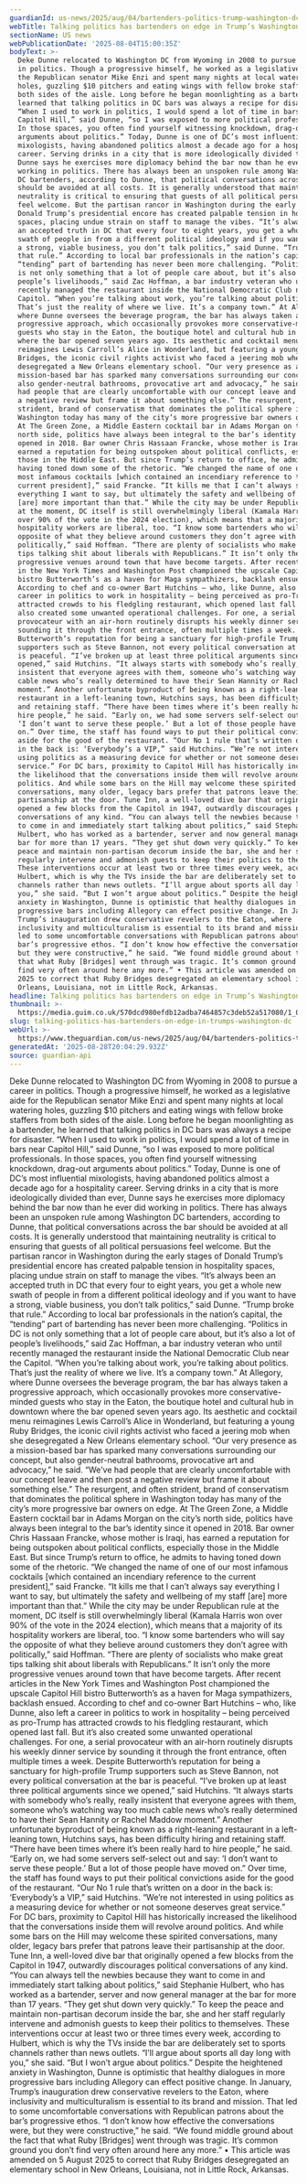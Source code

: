 ```yaml
---
guardianId: us-news/2025/aug/04/bartenders-politics-trump-washington-dc
webTitle: Talking politics has bartenders on edge in Trump’s Washington DC
sectionName: US news
webPublicationDate: '2025-08-04T15:00:35Z'
bodyText: >-
  Deke Dunne relocated to Washington DC from Wyoming in 2008 to pursue a career
  in politics. Though a progressive himself, he worked as a legislative aide for
  the Republican senator Mike Enzi and spent many nights at local watering
  holes, guzzling $10 pitchers and eating wings with fellow broke staffers from
  both sides of the aisle. Long before he began moonlighting as a bartender, he
  learned that talking politics in DC bars was always a recipe for disaster.
  “When I used to work in politics, I would spend a lot of time in bars near
  Capitol Hill,” said Dunne, “so I was exposed to more political professionals.
  In those spaces, you often find yourself witnessing knockdown, drag-out
  arguments about politics.” Today, Dunne is one of DC’s most influential
  mixologists, having abandoned politics almost a decade ago for a hospitality
  career. Serving drinks in a city that is more ideologically divided than ever,
  Dunne says he exercises more diplomacy behind the bar now than he ever did
  working in politics. There has always been an unspoken rule among Washington
  DC bartenders, according to Dunne, that political conversations across the bar
  should be avoided at all costs. It is generally understood that maintaining
  neutrality is critical to ensuring that guests of all political persuasions
  feel welcome. But the partisan rancor in Washington during the early stages of
  Donald Trump’s presidential encore has created palpable tension in hospitality
  spaces, placing undue strain on staff to manage the vibes. “It’s always been
  an accepted truth in DC that every four to eight years, you get a whole new
  swath of people in from a different political ideology and if you want to have
  a strong, viable business, you don’t talk politics,” said Dunne. “Trump broke
  that rule.” According to local bar professionals in the nation’s capital, the
  “tending” part of bartending has never been more challenging. “Politics in DC
  is not only something that a lot of people care about, but it’s also a lot of
  people’s livelihoods,” said Zac Hoffman, a bar industry veteran who until
  recently managed the restaurant inside the National Democratic Club near the
  Capitol. “When you’re talking about work, you’re talking about politics.
  That’s just the reality of where we live. It’s a company town.” At Allegory,
  where Dunne oversees the beverage program, the bar has always taken a
  progressive approach, which occasionally provokes more conservative-minded
  guests who stay in the Eaton, the boutique hotel and cultural hub in downtown
  where the bar opened seven years ago. Its aesthetic and cocktail menu
  reimagines Lewis Carroll’s Alice in Wonderland, but featuring a young Ruby
  Bridges, the iconic civil rights activist who faced a jeering mob when she
  desegregated a New Orleans elementary school. “Our very presence as a
  mission-based bar has sparked many conversations surrounding our concept, but
  also gender-neutral bathrooms, provocative art and advocacy,” he said. “We’ve
  had people that are clearly uncomfortable with our concept leave and then post
  a negative review but frame it about something else.” The resurgent, and often
  strident, brand of conservatism that dominates the political sphere in
  Washington today has many of the city’s more progressive bar owners on edge.
  At The Green Zone, a Middle Eastern cocktail bar in Adams Morgan on the city’s
  north side, politics have always been integral to the bar’s identity since it
  opened in 2018. Bar owner Chris Hassaan Francke, whose mother is Iraqi, has
  earned a reputation for being outspoken about political conflicts, especially
  those in the Middle East. But since Trump’s return to office, he admits to
  having toned down some of the rhetoric. “We changed the name of one of our
  most infamous cocktails [which contained an incendiary reference to the
  current president],” said Francke. “It kills me that I can’t always say
  everything I want to say, but ultimately the safety and wellbeing of my staff
  [are] more important than that.” While the city may be under Republican rule
  at the moment, DC itself is still overwhelmingly liberal (Kamala Harris won
  over 90% of the vote in the 2024 election), which means that a majority of its
  hospitality workers are liberal, too. “I know some bartenders who will say the
  opposite of what they believe around customers they don’t agree with
  politically,” said Hoffman. “There are plenty of socialists who make great
  tips talking shit about liberals with Republicans.” It isn’t only the more
  progressive venues around town that have become targets. After recent articles
  in the New York Times and Washington Post championed the upscale Capitol Hill
  bistro Butterworth’s as a haven for Maga sympathizers, backlash ensued.
  According to chef and co-owner Bart Hutchins – who, like Dunne, also left a
  career in politics to work in hospitality – being perceived as pro-Trump has
  attracted crowds to his fledgling restaurant, which opened last fall. But it’s
  also created some unwanted operational challenges. For one, a serial
  provocateur with an air-horn routinely disrupts his weekly dinner service by
  sounding it through the front entrance, often multiple times a week. Despite
  Butterworth’s reputation for being a sanctuary for high-profile Trump
  supporters such as Steve Bannon, not every political conversation at the bar
  is peaceful. “I’ve broken up at least three political arguments since we
  opened,” said Hutchins. “It always starts with somebody who’s really, really
  insistent that everyone agrees with them, someone who’s watching way too much
  cable news who’s really determined to have their Sean Hannity or Rachel Maddow
  moment.” Another unfortunate byproduct of being known as a right-leaning
  restaurant in a left-leaning town, Hutchins says, has been difficulty hiring
  and retaining staff. “There have been times where it’s been really hard to
  hire people,” he said. “Early on, we had some servers self-select out and say:
  ‘I don’t want to serve these people.’ But a lot of those people have moved
  on.” Over time, the staff has found ways to put their political convictions
  aside for the good of the restaurant. “Our No 1 rule that’s written on a door
  in the back is: ‘Everybody’s a VIP,” said Hutchins. “We’re not interested in
  using politics as a measuring device for whether or not someone deserves great
  service.” For DC bars, proximity to Capitol Hill has historically increased
  the likelihood that the conversations inside them will revolve around
  politics. And while some bars on the Hill may welcome these spirited
  conversations, many older, legacy bars prefer that patrons leave their
  partisanship at the door. Tune Inn, a well-loved dive bar that originally
  opened a few blocks from the Capitol in 1947, outwardly discourages political
  conversations of any kind. “You can always tell the newbies because they want
  to come in and immediately start talking about politics,” said Stephanie
  Hulbert, who has worked as a bartender, server and now general manager at the
  bar for more than 17 years. “They get shut down very quickly.” To keep the
  peace and maintain non-partisan decorum inside the bar, she and her staff
  regularly intervene and admonish guests to keep their politics to themselves.
  These interventions occur at least two or three times every week, according to
  Hulbert, which is why the TVs inside the bar are deliberately set to sports
  channels rather than news outlets. “I’ll argue about sports all day long with
  you,” she said. “But I won’t argue about politics.” Despite the heightened
  anxiety in Washington, Dunne is optimistic that healthy dialogues in more
  progressive bars including Allegory can effect positive change. In January,
  Trump’s inauguration drew conservative revelers to the Eaton, where
  inclusivity and multiculturalism is essential to its brand and mission. That
  led to some uncomfortable conversations with Republican patrons about the
  bar’s progressive ethos. “I don’t know how effective the conversations were,
  but they were constructive,” he said. “We found middle ground about the fact
  that what Ruby [Bridges] went through was tragic. It’s common ground you don’t
  find very often around here any more.” • This article was amended on 5 August
  2025 to correct that Ruby Bridges desegregated an elementary school in New
  Orleans, Louisiana, not in Little Rock, Arkansas.
headline: Talking politics has bartenders on edge in Trump’s Washington DC
thumbnail: >-
  https://media.guim.co.uk/570dcd980efdb12adba7464857c3deb52a517080/1_0_2999_2400/500.jpg
slug: talking-politics-has-bartenders-on-edge-in-trumps-washington-dc
webUrl: >-
  https://www.theguardian.com/us-news/2025/aug/04/bartenders-politics-trump-washington-dc
generatedAt: '2025-08-28T20:04:29.932Z'
source: guardian-api
---
```

Deke Dunne relocated to Washington DC from Wyoming in 2008 to pursue a career in politics. Though a progressive himself, he worked as a legislative aide for the Republican senator Mike Enzi and spent many nights at local watering holes, guzzling $10 pitchers and eating wings with fellow broke staffers from both sides of the aisle. Long before he began moonlighting as a bartender, he learned that talking politics in DC bars was always a recipe for disaster. “When I used to work in politics, I would spend a lot of time in bars near Capitol Hill,” said Dunne, “so I was exposed to more political professionals. In those spaces, you often find yourself witnessing knockdown, drag-out arguments about politics.” Today, Dunne is one of DC’s most influential mixologists, having abandoned politics almost a decade ago for a hospitality career. Serving drinks in a city that is more ideologically divided than ever, Dunne says he exercises more diplomacy behind the bar now than he ever did working in politics. There has always been an unspoken rule among Washington DC bartenders, according to Dunne, that political conversations across the bar should be avoided at all costs. It is generally understood that maintaining neutrality is critical to ensuring that guests of all political persuasions feel welcome. But the partisan rancor in Washington during the early stages of Donald Trump’s presidential encore has created palpable tension in hospitality spaces, placing undue strain on staff to manage the vibes. “It’s always been an accepted truth in DC that every four to eight years, you get a whole new swath of people in from a different political ideology and if you want to have a strong, viable business, you don’t talk politics,” said Dunne. “Trump broke that rule.” According to local bar professionals in the nation’s capital, the “tending” part of bartending has never been more challenging. “Politics in DC is not only something that a lot of people care about, but it’s also a lot of people’s livelihoods,” said Zac Hoffman, a bar industry veteran who until recently managed the restaurant inside the National Democratic Club near the Capitol. “When you’re talking about work, you’re talking about politics. That’s just the reality of where we live. It’s a company town.” At Allegory, where Dunne oversees the beverage program, the bar has always taken a progressive approach, which occasionally provokes more conservative-minded guests who stay in the Eaton, the boutique hotel and cultural hub in downtown where the bar opened seven years ago. Its aesthetic and cocktail menu reimagines Lewis Carroll’s Alice in Wonderland, but featuring a young Ruby Bridges, the iconic civil rights activist who faced a jeering mob when she desegregated a New Orleans elementary school. “Our very presence as a mission-based bar has sparked many conversations surrounding our concept, but also gender-neutral bathrooms, provocative art and advocacy,” he said. “We’ve had people that are clearly uncomfortable with our concept leave and then post a negative review but frame it about something else.” The resurgent, and often strident, brand of conservatism that dominates the political sphere in Washington today has many of the city’s more progressive bar owners on edge. At The Green Zone, a Middle Eastern cocktail bar in Adams Morgan on the city’s north side, politics have always been integral to the bar’s identity since it opened in 2018. Bar owner Chris Hassaan Francke, whose mother is Iraqi, has earned a reputation for being outspoken about political conflicts, especially those in the Middle East. But since Trump’s return to office, he admits to having toned down some of the rhetoric. “We changed the name of one of our most infamous cocktails [which contained an incendiary reference to the current president],” said Francke. “It kills me that I can’t always say everything I want to say, but ultimately the safety and wellbeing of my staff [are] more important than that.” While the city may be under Republican rule at the moment, DC itself is still overwhelmingly liberal (Kamala Harris won over 90% of the vote in the 2024 election), which means that a majority of its hospitality workers are liberal, too. “I know some bartenders who will say the opposite of what they believe around customers they don’t agree with politically,” said Hoffman. “There are plenty of socialists who make great tips talking shit about liberals with Republicans.” It isn’t only the more progressive venues around town that have become targets. After recent articles in the New York Times and Washington Post championed the upscale Capitol Hill bistro Butterworth’s as a haven for Maga sympathizers, backlash ensued. According to chef and co-owner Bart Hutchins – who, like Dunne, also left a career in politics to work in hospitality – being perceived as pro-Trump has attracted crowds to his fledgling restaurant, which opened last fall. But it’s also created some unwanted operational challenges. For one, a serial provocateur with an air-horn routinely disrupts his weekly dinner service by sounding it through the front entrance, often multiple times a week. Despite Butterworth’s reputation for being a sanctuary for high-profile Trump supporters such as Steve Bannon, not every political conversation at the bar is peaceful. “I’ve broken up at least three political arguments since we opened,” said Hutchins. “It always starts with somebody who’s really, really insistent that everyone agrees with them, someone who’s watching way too much cable news who’s really determined to have their Sean Hannity or Rachel Maddow moment.” Another unfortunate byproduct of being known as a right-leaning restaurant in a left-leaning town, Hutchins says, has been difficulty hiring and retaining staff. “There have been times where it’s been really hard to hire people,” he said. “Early on, we had some servers self-select out and say: ‘I don’t want to serve these people.’ But a lot of those people have moved on.” Over time, the staff has found ways to put their political convictions aside for the good of the restaurant. “Our No 1 rule that’s written on a door in the back is: ‘Everybody’s a VIP,” said Hutchins. “We’re not interested in using politics as a measuring device for whether or not someone deserves great service.” For DC bars, proximity to Capitol Hill has historically increased the likelihood that the conversations inside them will revolve around politics. And while some bars on the Hill may welcome these spirited conversations, many older, legacy bars prefer that patrons leave their partisanship at the door. Tune Inn, a well-loved dive bar that originally opened a few blocks from the Capitol in 1947, outwardly discourages political conversations of any kind. “You can always tell the newbies because they want to come in and immediately start talking about politics,” said Stephanie Hulbert, who has worked as a bartender, server and now general manager at the bar for more than 17 years. “They get shut down very quickly.” To keep the peace and maintain non-partisan decorum inside the bar, she and her staff regularly intervene and admonish guests to keep their politics to themselves. These interventions occur at least two or three times every week, according to Hulbert, which is why the TVs inside the bar are deliberately set to sports channels rather than news outlets. “I’ll argue about sports all day long with you,” she said. “But I won’t argue about politics.” Despite the heightened anxiety in Washington, Dunne is optimistic that healthy dialogues in more progressive bars including Allegory can effect positive change. In January, Trump’s inauguration drew conservative revelers to the Eaton, where inclusivity and multiculturalism is essential to its brand and mission. That led to some uncomfortable conversations with Republican patrons about the bar’s progressive ethos. “I don’t know how effective the conversations were, but they were constructive,” he said. “We found middle ground about the fact that what Ruby [Bridges] went through was tragic. It’s common ground you don’t find very often around here any more.” • This article was amended on 5 August 2025 to correct that Ruby Bridges desegregated an elementary school in New Orleans, Louisiana, not in Little Rock, Arkansas.
